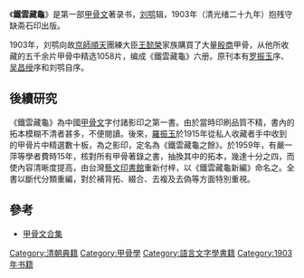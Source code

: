 《'''鐵雲藏龜'''》是第一部[[甲骨文|甲骨文]]著录书，[[刘鹗|刘鹗]]辑，1903年（清光绪二十九年）抱残守缺斋石印出版。

1903年，刘鹗向故[[京師|京師]][[順天|順天]]團練大臣[[王懿榮|王懿榮]]家族購買了大量[[殷商|殷商]]甲骨，从他所收藏的五千余片甲骨中精选1058片，编成《鐵雲藏龜》六册。原刊本有[[罗振玉|罗振玉]]序、[[吴昌绶|吴昌绶]]序和刘鹗自序。
==後續研究==
《鐵雲藏龜》為中國[[甲骨文|甲骨文]]字付諸影印之第一書。由於當時印刷品質不精，書內的拓本模糊不清者甚多，不便閱讀。後來，[[羅振玉|羅振玉]]於1915年從私人收藏者手中收到的甲骨片中精選數十板，為之影印，定名為《鐵雲藏龜之餘》。於1959年，有嚴一萍等學者費時15年，核對所有甲骨著錄之書，抽換其中的拓本，幾達十分之四，而使內容清晰度提高，由台灣[[藝文印書館|藝文印書館]]重新付梓，以《鐵雲藏龜新編》命名之。全書以斷代分類重編，對於補背拓、綴合、去複及去偽等方面特別重視。

== 參考 ==
* [[甲骨文合集|甲骨文合集]]

{{lang-stub}}

[[Category:清朝典籍|Category:清朝典籍]]
[[Category:甲骨學|Category:甲骨學]]
[[Category:語言文字學書籍|Category:語言文字學書籍]]
[[Category:1903年书籍|Category:1903年书籍]]